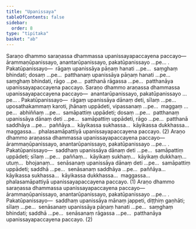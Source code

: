 ```yaml
---
title: "Upanissaya"
tableOfContents: false
sidebar:
  order: 8
type: "tipitaka"
basket: "ab"
---
```



<DynamicBreadcrumb />

<Division number="356">

<Paragraph number="4821">
Saraṇo dhammo saraṇassa dhammassa upanissayapaccayena paccayo—  ārammaṇūpanissayo, anantarūpanissayo, pakatūpanissayo …pe… . <Emphasis>Pakatūpanissayo</Emphasis>—  rāgaṃ upanissāya pāṇaṃ hanati …pe…  saṃghaṃ bhindati; dosaṃ …pe…  patthanaṃ upanissāya pāṇaṃ hanati …pe…  saṃghaṃ bhindati, rāgo …pe…  patthanā rāgassa …pe…  patthanāya upanissayapaccayena paccayo. Saraṇo dhammo araṇassa dhammassa upanissayapaccayena paccayo—  anantarūpanissayo, pakatūpanissayo …pe… . <Emphasis>Pakatūpanissayo</Emphasis>—  rāgaṃ upanissāya dānaṃ deti, sīlaṃ …pe…  uposathakammaṃ karoti, jhānaṃ uppādeti, vipassanaṃ …pe…  maggaṃ …pe…  abhiññaṃ …pe…  samāpattiṃ uppādeti; dosaṃ …pe…  patthanaṃ upanissāya dānaṃ deti …pe…  samāpattiṃ uppādeti, rāgo …pe…  patthanā saddhāya …pe…  paññāya…  kāyikassa sukhassa…  kāyikassa dukkhassa…  maggassa…  phalasamāpattiyā upanissayapaccayena paccayo. (2)
</Paragraph>

</Division>
<Division number="357">

<Paragraph number="4822">
Araṇo dhammo araṇassa dhammassa upanissayapaccayena paccayo—  ārammaṇūpanissayo, anantarūpanissayo, pakatūpanissayo …pe… . <Emphasis>Pakatūpanissayo</Emphasis>—  saddhaṃ upanissāya dānaṃ deti …pe…  samāpattiṃ uppādeti; sīlaṃ …pe…  paññaṃ…  kāyikaṃ sukhaṃ…  kāyikaṃ dukkhaṃ…  utuṃ…  bhojanaṃ…  senāsanaṃ upanissāya dānaṃ deti …pe…  samāpattiṃ uppādeti; saddhā …pe…  senāsanaṃ saddhāya …pe…  paññāya…  kāyikassa sukhassa…  kāyikassa dukkhassa…  maggassa…  phalasamāpattiyā upanissayapaccayena paccayo. (1)
</Paragraph>

<Paragraph number="4823">
Araṇo dhammo saraṇassa dhammassa upanissayapaccayena paccayo—  ārammaṇūpanissayo, anantarūpanissayo, pakatūpanissayo …pe… . <Emphasis>Pakatūpanissayo</Emphasis>—  saddhaṃ upanissāya mānaṃ jappeti, diṭṭhiṃ gaṇhāti; sīlaṃ …pe…  senāsanaṃ upanissāya pāṇaṃ hanati …pe…  saṃghaṃ bhindati; saddhā …pe…  senāsanaṃ rāgassa …pe…  patthanāya upanissayapaccayena paccayo. (2)
</Paragraph>
</Division>